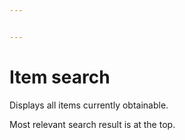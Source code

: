 ```yaml
---


---
```


# Item search

Displays all items currently obtainable. 

Most relevant search result is at the top.

<Drops client:load></Drops>

